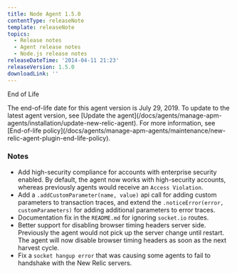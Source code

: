 ```yaml
---
title: Node Agent 1.5.0
contentType: releaseNote
template: releaseNote
topics:
  - Release notes
  - Agent release notes
  - Node.js release notes
releaseDateTime: '2014-04-11 21:23'
releaseVersion: 1.5.0
downloadLink: ''
---
```


End of Life

<Callout variant="important">
  The end-of-life date for this agent version is July 29, 2019. To update to the latest agent version, see [Update the agent](/docs/agents/manage-apm-agents/installation/update-new-relic-agent). For more information, see [End-of-life policy](/docs/agents/manage-apm-agents/maintenance/new-relic-agent-plugin-end-life-policy).
</Callout>

### Notes

* Add high-security compliance for accounts with enterprise security enabled. By default, the agent now works with high-security accounts, whereas previously agents would receive an `Access Violation`.
* Add a `.addCustomParameter(name, value)` api call for adding custom parameters to transaction traces, and extend the `.noticeError(error, customParameters)` for adding additional parameters to error traces.
* Documentation fix in the `README.md` for ignoring `socket.io` routes.
* Better support for disabling browser timing headers server side. Previously the agent would not pick up the server change until restart. The agent will now disable browser timing headers as soon as the next harvest cycle.
* Fix a `socket hangup error` that was causing some agents to fail to handshake with the New Relic servers.
